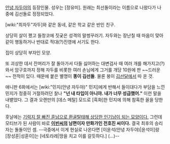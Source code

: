 [[안녕 자두야]]의 등장인물. 성우는 [정유미]. 원래는 최선돌이라는 이름으로 나왔다가 나중에 김선돌로 정정되었다.

[wiki:"최자두"자두]와 같은 동네, 같은 학교 같은 반인 친구.

상당히 살이 쪘고 들창코에 짓궂은 성격의 말썽꾸러기. 자두와는 장난칠 때 마음이 맞아 같이 행동하거나 반대로 적대(?)진영에 서기도 한다.

집이 상당히 부자인 모양.

또 괴상한 데서 잔머리가 잘 돌아가서 다들 싫어하는 대변검사 때 여러 개를 해가지고(?) 와서 암구호까지 정해 자두를 비롯한 여러 손님에게 그거를 개당 10원에 판 ~~드러운~~ 전적이 있다. 때문에 붙은 별명이 '''똥이 김선돌'''. 물론 봉이 [[김선달]]에서 따 온 것.

애니판 6화에서는 [wiki:"민지(안녕 자두야)" 민지]에게 반해서 들이대다가 부담을 느낀 민지가 정중히 거절하려던 찰나 '''"넌 내 타입이 아니야. 내가 너무 성급했어."''' 이런 말을 내뱉었다. 그 결과 오랜만의 [데스 메탈] 모드로 [흑화]한 민지에 의해 참혹한 꼴을 당한다.

훗날에는 [[긁지 않은 복권|기럭지 잘 빠진 훈남으로 환골탈태해 상당한 인기남이 되는 모양이다.]] 그런데 모티브가 된 사람이 바로 '''[[이빈]]씨의 남편이자 만화가인 전호진 씨이다.''' 결국 최후의 승리자는 돌돌이인 셈. --극중에서 이게 현실로 나온다면 [이윤석(안녕 자두야)|윤석이]랑 [장성훈|성훈이]는 [네토라레|땅을 치고 이를 갈듯하다.] (...)--
